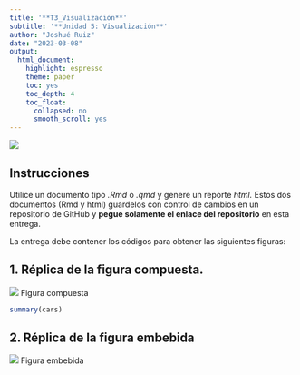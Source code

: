 ```yaml
---
title: '**T3_Visualización**'
subtitle: '**Unidad 5: Visualización**'
author: "Joshué Ruiz"
date: "2023-03-08"
output: 
  html_document:
    highlight: espresso
    theme: paper
    toc: yes
    toc_depth: 4
    toc_float:
      collapsed: no
      smooth_scroll: yes
---
```

![](./img/logo.ikiam.png)

## Instrucciones

Utilice un documento tipo *.Rmd* o *.qmd* y genere un reporte *html.* Estos dos documentos (Rmd y html) guardelos con control de cambios en un repositorio de GitHub y **pegue solamente el enlace del repositorio** en esta entrega.

La entrega debe contener los códigos para obtener las siguientes figuras: 

## 1. Réplica de la figura compuesta.

![](./img/multi.png)
Figura compuesta

```r
summary(cars)
```

## 2. Réplica de la figura embebida

![](./img/embebbed.png)
Figura embebida

